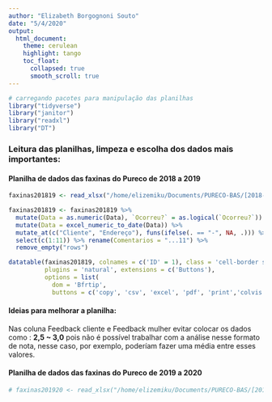 ```yaml
---
author: "Elizabeth Borgognoni Souto"
date: "5/4/2020"
output: 
  html_document:
    theme: cerulean
    highlight: tango
    toc_float:
      collapsed: true
      smooth_scroll: true
---
```


```r
# carregando pacotes para manipulação das planilhas
library("tidyverse")
library("janitor")
library("readxl")
library("DT")
```


### Leitura das planilhas, limpeza e escolha dos dados mais importantes:

#### Planilha de dados das faxinas do Pureco de 2018 a 2019
```r
faxinas201819 <- read_xlsx("/home/elizemiku/Documents/PURECO-BAS/[2018-2019]GerenciamentodoAplicativo.xlsx", skip = 1, col_names = TRUE)

faxinas201819 <- faxinas201819 %>% 
  mutate(Data = as.numeric(Data), `Ocorreu?` = as.logical(`Ocorreu?`)) %>% 
  mutate(Data = excel_numeric_to_date(Data)) %>% 
  mutate_at(c("Cliente", "Endereço"), funs(ifelse(. == "-", NA, .))) %>% 
  select(c(1:11)) %>% rename(Comentarios = "...11") %>% 
  remove_empty("rows")
```


```r
datatable(faxinas201819, colnames = c('ID' = 1), class = 'cell-border stripe', 
          plugins = 'natural', extensions = c('Buttons'), 
          options = list(
            dom = 'Bfrtip',
            buttons = c('copy', 'csv', 'excel', 'pdf', 'print','colvis')))
```

#### Ideias para melhorar a planilha: 

Nas coluna Feedback cliente e Feedback mulher evitar colocar os dados como : **2,5 ~ 3,0** pois não é possível trabalhar com a análise nesse formato de nota, nesse caso, por exemplo, poderíam fazer uma média entre esses valores.



#### Planilha de dados das faxinas do Pureco de 2019 a 2020
```r
# faxinas201920 <- read_xlsx("/home/elizemiku/Documents/PURECO-BAS/[2019-2020]GerenciamentodoAplicativo.xlsx", sheet = 2, skip = 1, col_names = TRUE)
```

